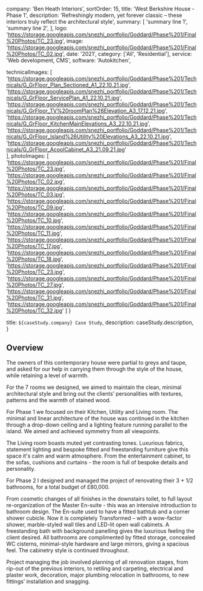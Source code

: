   company: 'Ben Heath Interiors',
  sortOrder: 15,
  title: 'West Berkshire House - Phase 1',
  description:
    'Refreshingly modern, yet forever classic – these interiors truly reflect the architectural style',
  summary: [
    'summary line 1',
    'summary line 2',
  ],
  logo: 'https://storage.googleapis.com/snezhi_portfolio/Goddard/Phase%201/Final%20Photos/TC_23.jpg',
  image: 'https://storage.googleapis.com/snezhi_portfolio/Goddard/Phase%201/Final%20Photos/TC_02.jpg',
  date: '2021',
  category: ['All', 'Residential'],
  service: 'Web development, CMS',
  software: 'Autokitchen',

technicalImages: [
  'https://storage.googleapis.com/snezhi_portfolio/Goddard/Phase%201/Technicals/G_GrFloor_Plan_Sectioned_A1_22.10.21.jpg',
  'https://storage.googleapis.com/snezhi_portfolio/Goddard/Phase%201/Technicals/G_GrFloor_ServicePlan_A1_22.10.21.jpg',
  'https://storage.googleapis.com/snezhi_portfolio/Goddard/Phase%201/Technicals/G_GrFloor_TV%20roomPlan%26Elevation_A3_17.12.21.jpg',
  'https://storage.googleapis.com/snezhi_portfolio/Goddard/Phase%201/Technicals/G_GrFloor_KitchenMainElevations_A3_22.10.21.jpg',
  'https://storage.googleapis.com/snezhi_portfolio/Goddard/Phase%201/Technicals/G_GrFloor_Island%26Utility%20Elevations_A3_22.10.21.jpg',
  'https://storage.googleapis.com/snezhi_portfolio/Goddard/Phase%201/Technicals/G_GrFloor_AcoolCabinet_A3_21.09.21.jpg'  
],
photoImages: [
  'https://storage.googleapis.com/snezhi_portfolio/Goddard/Phase%201/Final%20Photos/TC_23.jpg',
  'https://storage.googleapis.com/snezhi_portfolio/Goddard/Phase%201/Final%20Photos/TC_02.jpg',
  'https://storage.googleapis.com/snezhi_portfolio/Goddard/Phase%201/Final%20Photos/TC_03.jpg',
  'https://storage.googleapis.com/snezhi_portfolio/Goddard/Phase%201/Final%20Photos/TC_09.jpg',
  'https://storage.googleapis.com/snezhi_portfolio/Goddard/Phase%201/Final%20Photos/TC_10.jpg',
  'https://storage.googleapis.com/snezhi_portfolio/Goddard/Phase%201/Final%20Photos/TC_11.jpg',
  'https://storage.googleapis.com/snezhi_portfolio/Goddard/Phase%201/Final%20Photos/TC_17.jpg',
  'https://storage.googleapis.com/snezhi_portfolio/Goddard/Phase%201/Final%20Photos/TC_18.jpg',
  'https://storage.googleapis.com/snezhi_portfolio/Goddard/Phase%201/Final%20Photos/TC_23.jpg',
  'https://storage.googleapis.com/snezhi_portfolio/Goddard/Phase%201/Final%20Photos/TC_27.jpg',
  'https://storage.googleapis.com/snezhi_portfolio/Goddard/Phase%201/Final%20Photos/TC_31.jpg',
  'https://storage.googleapis.com/snezhi_portfolio/Goddard/Phase%201/Final%20Photos/TC_32.jpg'
  ]
}

  title: `${caseStudy.company} Case Study`,
  description: caseStudy.description,
}

## Overview

The owners of this contemporary house were partial to greys and taupe, and asked for our help in
carrying them through the style of the house, while retaining a level of warmth.

For the 7 rooms we designed, we aimed to maintain the clean, minimal architectural style and bring
out the clients’ personalities with textures, patterns and the warmth of stained wood.

For Phase 1 we focused on their Kitchen, Utility and Living room.
The minimal and linear architecture of the house was continued in the kitchen through a drop-down ceiling and a lighting feature running parallel to the island. We aimed and achieved symmetry from all viewpoints.

The Living room boasts muted yet contrasting tones. Luxurious fabrics, statement lighting and bespoke fitted and freestanding furniture give this space it's calm and warm atmosphere. From the entertainment cabinet, to the sofas, cushions and curtains - the room is full of bespoke details and personality.

For Phase 2 I designed and managed the project of renovating their 3 + 1/2 bathrooms, for a total budget of £80,000.

From cosmetic changes of all finishes in the downstairs toilet, to full layout re-organization of the
Master En-suite - this was an intensive introduction to bathroom design.
The En-suite used to have a fitted bathtub and a corner shower cubicle. Now it is completely
Transformed – with a wow-factor shower, marble-styled wall tiles and LED-lit open wall cabinets. A freestanding bath with background panelling gives the luxurious feeling the client desired. 
All bathrooms are complimented by fitted storage, concealed WC cisterns, minimal-style hardware and large mirrors, giving a spacious feel. The cabinetry style is continued throughout.

Project managing the job involved planning of all renovation stages, from rip-out of
the previous interiors, to retiling and carpeting, electrical and plaster work, decoration,
major plumbing relocation in bathrooms, to new fittings’ installation and snagging.

